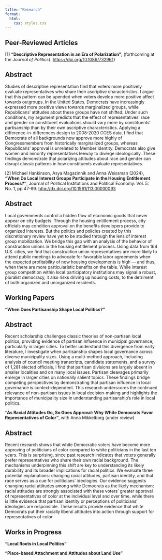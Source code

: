 ```yaml
---
title: "Research"
format:
  html:
    css: styles.css
---
```


## Peer-Reviewed Articles

\[1\] **"Descriptive Representation in an Era of Polarization"**, (forthcoming at the *Journal of Politics*). <https://doi.org/10.1086/732961>}

::: {.callout-note appearance="simple" collapse="true" icon=false}
## Abstract
Studies of descriptive representation find that voters more positively evaluate representatives who share their ascriptive characteristics. I argue that this pattern can be upended when voters develop more positive affect towards outgroups. In the United States, Democrats have increasingly expressed more positive views towards marginalized groups, while Republicans' attitudes about these groups have not shifted. Under such conditions, my argument predicts that the effect of representatives' race and gender on constituent evaluations should vary more by constituents' partisanship than by their own ascriptive characteristics. Applying a difference-in-differences design to 2008-2020 CCES data, I find that Democrats of all backgrounds now approve more highly of Congressmembers from historically marginalized groups, whereas Republicans' approval is unrelated to Member identity. Democrats also give women and minority representatives leeway to diverge ideologically. These findings demonstrate that polarizing attitudes about race and gender can disrupt classic patterns in how constituents evaluate representatives.
:::


\[2\] Michael Hankinson, Asya Magazinnik and Anna Weissman (2024), **"When Do Local Interest Groups Participate in the Housing Entitlement Process?"**, Journal of Political Institutions and Political Economy: Vol. 5: No. 1, pp 47-69. <http://dx.doi.org/10.1561/113.00000093>

::: {.callout-note appearance="simple" collapse="true" icon=false}
## Abstract
Local governments control a hidden flow of economic goods that never appear on city budgets. Through the housing entitlement process, city officials may condition approval on the benefits developers provide to organized interests. But the politics and policies created by this discretionary review have yet to be studied through the lens of interest group mobilization. We bridge this gap with an analysis of the behavior of construction unions in the housing entitlement process. Using data from 164 U.S. cities, we find that construction union representatives are more likely to attend public meetings to advocate for favorable labor agreements when the expected profitability of new housing developments is high — and thus, when there are more particularistic benefits on the table. While interest group competition within local participatory institutions may signal a robust, pluralist democracy, it also risks driving up housing costs, to the detriment of both organized and unorganized residents.
:::


## Working Papers

**"When Does Partisanship Shape Local Politics?"**

::: {.callout-note appearance="simple" collapse="true" icon=false}
## Abstract
Recent scholarship challenges classic theories of non-partisan local politics, providing evidence of partisan influence in municipal governance, particularly in larger cities. To better understand this divergence from early literature, I investigate when partisanship shapes local governance across diverse municipality sizes. Using a multi-method approach, including analysis of council meeting transcripts, candidate statements, and a survey of 1,281 elected officials, I find that partisan divisions are largely absent in smaller localities and on many local issues. Partisan cleavages primarily emerge in larger cities on nationally salient topics. These findings bridge competing perspectives by demonstrating that partisan influence in local governance is context-dependent. This research underscores the continued relevance of non-partisan issues in local decision-making and highlights the importance of municipality size in understanding partisanship's role in local politics.
:::

**"As Racial Attitudes Go, So Goes Approval: Why White Democrats Favor Representatives of Color"**, with Anna Mikkelborg (under review)

::: {.callout-note appearance="simple" collapse="true" icon=false}
## Abstract
Recent research shows that white Democratic voters have become more approving of politicians of color compared to white politicians in the last ten years. This is surprising, since past research indicates that voters generally prefer representatives who share their own racial background. The mechanisms underpinning this shift are key to understanding its likely durability and its broader implications for racial politics. We evaluate three potential explanations: changing racial attitudes, partisan identity, and that race serves as a cue for politicians' ideologies. Our evidence suggests changing racial attitudes among white Democrats as the likely mechanism: racial attitudes are strongly associated with these voters' greater approval of representatives of color at the individual level and over time, while there is little evidence that partisan identity or perceptions of politicians' ideologies are responsible. These results provide evidence that white Democrats put their racially liberal attitudes into action through support for representatives of color.
:::

## Works in Progress

**"Local Roots in Local Politics"**

**"Place-based Attachment and Attitudes about Land Use"**
